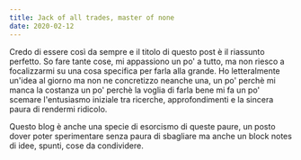 ```yaml
---
title: Jack of all trades, master of none
date: 2020-02-12
---
```


Credo di essere così da sempre e il titolo di questo post è il riassunto perfetto.
So fare tante cose, mi appassiono un po' a tutto, ma non riesco a focalizzarmi su una cosa
specifica per farla alla grande.
Ho letteralmente un'idea al giorno ma non ne concretizzo neanche una, un po' perchè mi manca la costanza un po' perchè
la voglia di farla bene mi fa un po' scemare l'entusiasmo iniziale tra ricerche, approfondimenti e la sincera paura di
rendermi ridicolo.

Questo blog è anche una specie di esorcismo di queste paure, un posto dover poter sperimentare senza paura di sbagliare ma
anche un block notes di idee, spunti, cose da condividere.
